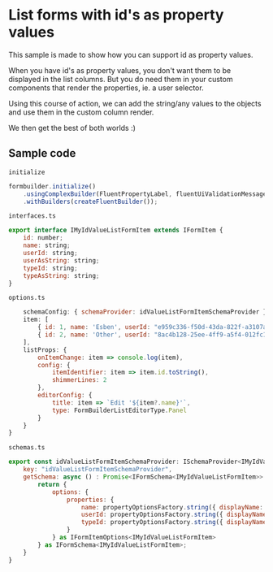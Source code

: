 <h1>List forms with id's as property values</h1>
<p>This sample is made to show how you can support id as property values.</p>
<p>When you have id's as property values, you don't want them to be displayed in the list columns. But you do need them in your custom components that render the properties, ie. a user selector.</p>
<p>Using this course of action, we can add the string/any values to the objects and use them in the custom column render.</p>
<p>We then get the best of both worlds :)</p>  

<h2>Sample code</h2>  


```initialize```  
```js
formbuilder.initialize()
    .usingComplexBuilder(FluentPropertyLabel, fluentUiValidationMessageElement, FluentFormShimmer)
    .withBuilders(createFluentBuilder());
```

```interfaces.ts```  
```js
export interface IMyIdValueListFormItem extends IFormItem {
    id: number;
    name: string;
    userId: string;
    userAsString: string;
    typeId: string;
    typeAsString: string;
}

```


```options.ts``` 
```js
    schemaConfig: { schemaProvider: idValueListFormItemSchemaProvider },
    item: [
        { id: 1, name: 'Esben', userId: "e959c336-f50d-43da-822f-a3107a01e99f", userAsString: "ewi", typeId: "241854fc-39ea-4bc5-9f9f-650d7cbfe20e", typeAsString: "Admin" } as IMyIdValueListFormItem,
        { id: 2, name: 'Other', userId: "8ac4b128-25ee-4ff9-a5f4-012fc163995d", userAsString: "oth", typeId: "9ca1e9ba-636c-46f8-89f3-cee502d39fb5", typeAsString: "SuperUser" } as IMyIdValueListFormItem
    ],
    listProps: {
        onItemChange: item => console.log(item),
        config: { 
            itemIdentifier: item => item.id.toString(),
            shimmerLines: 2
        },
        editorConfig: {
            title: item => `Edit '${item?.name}'`,
            type: FormBuilderListEditorType.Panel
        }
    }
}

```



```schemas.ts```  
```js
export const idValueListFormItemSchemaProvider: ISchemaProvider<IMyIdValueListFormItem> = {
    key: "idValueListFormItemSchemaProvider",
    getSchema: async () : Promise<IFormSchema<IMyIdValueListFormItem>> => {
        return {
            options: {
                properties: {
                    name: propertyOptionsFactory.string({ displayName: "This name", description: "This is an explanation of what this property does.." }),
                    userId: propertyOptionsFactory.string({ displayName: "This user", listItemOptions: { customValueRender: (item: IMyIdValueListFormItem) => item.userAsString } }),
                    typeId: propertyOptionsFactory.string({ displayName: "This type", listItemOptions: { customValueRender: (item: IMyIdValueListFormItem) => item.typeAsString } })
                } 
            } as IFormItemOptions<IMyIdValueListFormItem>
        } as IFormSchema<IMyIdValueListFormItem>;
    }
}

```
